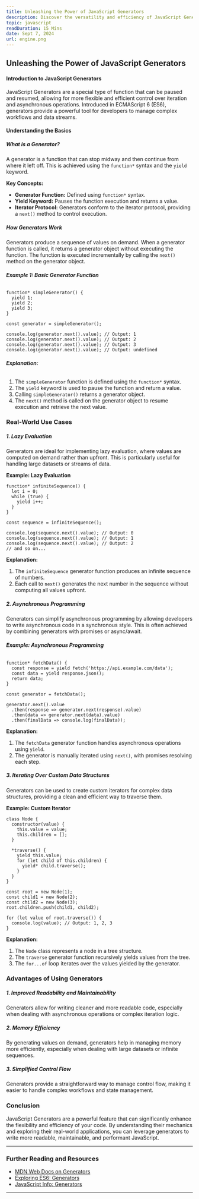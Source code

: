 ```yaml
---
title: Unleashing the Power of JavaScript Generators
description: Discover the versatility and efficiency of JavaScript Generators. Learn how they work, explore real-world applications.
topic: javascript
readDuration: 15 Mins
date: Sept 7, 2024
url: engine.png
---
```


## **Unleashing the Power of JavaScript Generators**

#### **Introduction to JavaScript Generators**

JavaScript Generators are a special type of function that can be paused and resumed, allowing for more flexible and efficient control over iteration and asynchronous operations. Introduced in ECMAScript 6 (ES6), generators provide a powerful tool for developers to manage complex workflows and data streams.

#### **Understanding the Basics**

##### **What is a Generator?**

A generator is a function that can stop midway and then continue from where it left off. This is achieved using the `function*` syntax and the `yield` keyword.

**Key Concepts:**

- **Generator Function:** Defined using `function*` syntax.
- **Yield Keyword:** Pauses the function execution and returns a value.
- **Iterator Protocol:** Generators conform to the iterator protocol, providing a `next()` method to control execution.

##### **How Generators Work**

Generators produce a sequence of values on demand. When a generator function is called, it returns a generator object without executing the function. The function is executed incrementally by calling the `next()` method on the generator object.

###### **Example 1: Basic Generator Function**

```
function* simpleGenerator() {
  yield 1;
  yield 2;
  yield 3;
}

const generator = simpleGenerator();

console.log(generator.next().value); // Output: 1
console.log(generator.next().value); // Output: 2
console.log(generator.next().value); // Output: 3
console.log(generator.next().value); // Output: undefined
```

###### **Explanation:**

1. The `simpleGenerator` function is defined using the `function*` syntax.
2. The `yield` keyword is used to pause the function and return a value.
3. Calling `simpleGenerator()` returns a generator object.
4. The `next()` method is called on the generator object to resume execution and retrieve the next value.

### **Real-World Use Cases**

##### **1. Lazy Evaluation**

Generators are ideal for implementing lazy evaluation, where values are computed on demand rather than upfront. This is particularly useful for handling large datasets or streams of data.

**Example: Lazy Evaluation**

```
function* infiniteSequence() {
  let i = 0;
  while (true) {
    yield i++;
  }
}

const sequence = infiniteSequence();

console.log(sequence.next().value); // Output: 0
console.log(sequence.next().value); // Output: 1
console.log(sequence.next().value); // Output: 2
// and so on...
```

**Explanation:**

1. The `infiniteSequence` generator function produces an infinite sequence of numbers.
2. Each call to `next()` generates the next number in the sequence without computing all values upfront.

##### **2. Asynchronous Programming**

Generators can simplify asynchronous programming by allowing developers to write asynchronous code in a synchronous style. This is often achieved by combining generators with promises or async/await.

###### **Example: Asynchronous Programming**

```
function* fetchData() {
  const response = yield fetch('https://api.example.com/data');
  const data = yield response.json();
  return data;
}

const generator = fetchData();

generator.next().value
  .then(response => generator.next(response).value)
  .then(data => generator.next(data).value)
  .then(finalData => console.log(finalData));
```

**Explanation:**

1. The `fetchData` generator function handles asynchronous operations using `yield`.
2. The generator is manually iterated using `next()`, with promises resolving each step.

##### **3. Iterating Over Custom Data Structures**

Generators can be used to create custom iterators for complex data structures, providing a clean and efficient way to traverse them.

**Example: Custom Iterator**

```
class Node {
  constructor(value) {
    this.value = value;
    this.children = [];
  }

  *traverse() {
    yield this.value;
    for (let child of this.children) {
      yield* child.traverse();
    }
  }
}

const root = new Node(1);
const child1 = new Node(2);
const child2 = new Node(3);
root.children.push(child1, child2);

for (let value of root.traverse()) {
  console.log(value); // Output: 1, 2, 3
}
```

**Explanation:**

1. The `Node` class represents a node in a tree structure.
2. The `traverse` generator function recursively yields values from the tree.
3. The `for...of` loop iterates over the values yielded by the generator.

### **Advantages of Using Generators**

##### **1. Improved Readability and Maintainability**

Generators allow for writing cleaner and more readable code, especially when dealing with asynchronous operations or complex iteration logic.

##### **2. Memory Efficiency**

By generating values on demand, generators help in managing memory more efficiently, especially when dealing with large datasets or infinite sequences.

##### **3. Simplified Control Flow**

Generators provide a straightforward way to manage control flow, making it easier to handle complex workflows and state management.

### **Conclusion**

JavaScript Generators are a powerful feature that can significantly enhance the flexibility and efficiency of your code. By understanding their mechanics and exploring their real-world applications, you can leverage generators to write more readable, maintainable, and performant JavaScript.

---

### **Further Reading and Resources**

- [MDN Web Docs on Generators](https://developer.mozilla.org/en-US/docs/Web/JavaScript/Reference/Statements/function*)
- [Exploring ES6: Generators](https://exploringjs.com/es6/ch_generators.html)
- [JavaScript Info: Generators](https://javascript.info/generators)

---